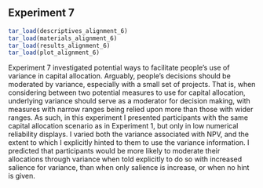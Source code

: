 ## Experiment 7 {#alignment-6}

```r
tar_load(descriptives_alignment_6)
tar_load(materials_alignment_6)
tar_load(results_alignment_6)
tar_load(plot_alignment_6)
```

Experiment 7 investigated potential ways to facilitate people's use of variance
in capital allocation. Arguably, people's decisions should be moderated by
variance, especially with a small set of projects. That is, when considering
between two potential measures to use for capital allocation, underlying
variance should serve as a moderator for decision making, with measures with
narrow ranges being relied upon more than those with wider ranges. As such, in
this experiment I presented participants with the same capital allocation
scenario as in Experiment 1, but only in low numerical reliability displays. I
varied both the variance associated with NPV, and the extent to which I
explicitly hinted to them to use the variance information. I predicted that
participants would be more likely to moderate their allocations through variance
when told explicitly to do so with increased salience for variance, than when
only salience is increase, or when no hint is given.
